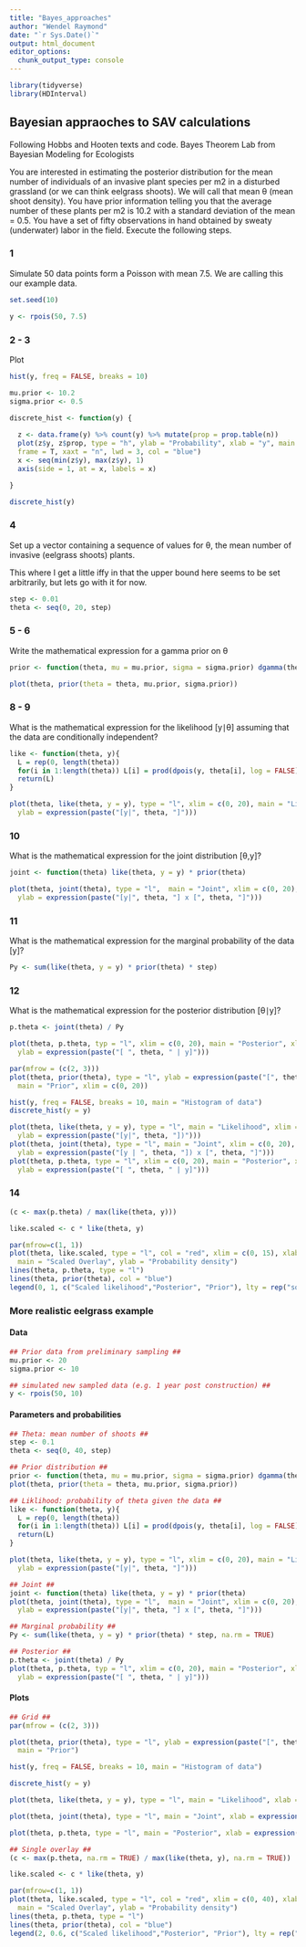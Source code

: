 ```yaml
---
title: "Bayes_approaches"
author: "Wendel Raymond"
date: "`r Sys.Date()`"
output: html_document
editor_options: 
  chunk_output_type: console
---
```

```r
library(tidyverse)
library(HDInterval)
```


## Bayesian appraoches to SAV calculations
Following Hobbs and Hooten texts and code. Bayes Theorem Lab from Bayesian Modeling for Ecologists

You are interested in estimating the posterior distribution for the mean number of individuals of an invasive plant species per m2 in a disturbed grassland (or we can think eelgrass shoots). We will call that mean θ (mean shoot density). You have prior information telling you that the average number of these plants per m2 is 10.2 with a standard deviation of the mean = 0.5. You have a set of fifty observations in hand obtained by sweaty (underwater) labor in the field. Execute the following steps.

### 1 
Simulate 50 data points form a Poisson with mean 7.5. We are calling this our example data. 
```r
set.seed(10)

y <- rpois(50, 7.5)
```

### 2 - 3 
Plot
```r
hist(y, freq = FALSE, breaks = 10)

mu.prior <- 10.2
sigma.prior <- 0.5
```

```r
discrete_hist <- function(y) {
  
  z <- data.frame(y) %>% count(y) %>% mutate(prop = prop.table(n))
  plot(z$y, z$prop, type = "h", ylab = "Probability", xlab = "y", main = "Improved histogram of data", 
  frame = T, xaxt = "n", lwd = 3, col = "blue")
  x <- seq(min(z$y), max(z$y), 1)
  axis(side = 1, at = x, labels = x)

}

discrete_hist(y)
```


### 4
Set up a vector containing a sequence of values for θ, the mean number of invasive (eelgrass shoots) plants.

This where I get a little iffy in that the upper bound here seems to be set arbitrarily, but lets go with it for now.
```r
step <- 0.01
theta <- seq(0, 20, step)
```

### 5 - 6
Write the mathematical expression for a gamma prior on θ
```r
prior <- function(theta, mu = mu.prior, sigma = sigma.prior) dgamma(theta, mu^2 / sigma^2, mu / sigma^2)

plot(theta, prior(theta = theta, mu.prior, sigma.prior))
```

### 8 - 9
What is the mathematical expression for the likelihood [y∣θ] assuming that the data are conditionally independent?
```r
like <- function(theta, y){
  L = rep(0, length(theta))
  for(i in 1:length(theta)) L[i] = prod(dpois(y, theta[i], log = FALSE))
  return(L)
}
```

```r
plot(theta, like(theta, y = y), type = "l", xlim = c(0, 20), main = "Likelihood", xlab = expression(theta), 
  ylab = expression(paste("[y|", theta, "]")))
```

### 10
What is the mathematical expression for the joint distribution [θ,y]?
```r
joint <- function(theta) like(theta, y = y) * prior(theta)

plot(theta, joint(theta), type = "l",  main = "Joint", xlim = c(0, 20), xlab = expression(theta),
  ylab = expression(paste("[y|", theta, "] x [", theta, "]")))
```

### 11
What is the mathematical expression for the marginal probability of the data [y]?
```r
Py <- sum(like(theta, y = y) * prior(theta) * step)
```

### 12
What is the mathematical expression for the posterior distribution [θ∣y]? 
```r
p.theta <- joint(theta) / Py

plot(theta, p.theta, typ = "l", xlim = c(0, 20), main = "Posterior", xlab = expression(theta), 
  ylab = expression(paste("[ ", theta, " | y]")))
```

```r
par(mfrow = (c(2, 3)))
plot(theta, prior(theta), type = "l", ylab = expression(paste("[", theta, "]")), xlab = expression(theta),
  main = "Prior", xlim = c(0, 20))

hist(y, freq = FALSE, breaks = 10, main = "Histogram of data")
discrete_hist(y = y)

plot(theta, like(theta, y = y), type = "l", main = "Likelihood", xlim = c(0, 20), xlab = expression(theta),
  ylab = expression(paste("[y|", theta, "])")))
plot(theta, joint(theta), type = "l", main = "Joint", xlim = c(0, 20), xlab = expression(theta),
  ylab = expression(paste("[y | ", theta, "]) x [", theta, "]")))
plot(theta, p.theta, type = "l", xlim = c(0, 20), main = "Posterior", xlab = expression(theta),
  ylab = expression(paste("[ ", theta, " | y]")))
```

### 14
```r
(c <- max(p.theta) / max(like(theta, y)))

like.scaled <- c * like(theta, y)

par(mfrow=c(1, 1))
plot(theta, like.scaled, type = "l", col = "red", xlim = c(0, 15), xlab = expression(theta),
  main = "Scaled Overlay", ylab = "Probability density")
lines(theta, p.theta, type = "l")
lines(theta, prior(theta), col = "blue")
legend(0, 1, c("Scaled likelihood","Posterior", "Prior"), lty = rep("solid",3), col = c("red", "black", "blue"))
```

### More realistic eelgrass example

#### Data
```r
## Prior data from preliminary sampling ##
mu.prior <- 20
sigma.prior <- 10

## simulated new sampled data (e.g. 1 year post construction) ##
y <- rpois(50, 10)
```

#### Parameters and probabilities
```r
## Theta: mean number of shoots ##
step <- 0.1
theta <- seq(0, 40, step)

## Prior distribution ##
prior <- function(theta, mu = mu.prior, sigma = sigma.prior) dgamma(theta, mu^2 / sigma^2, mu / sigma^2)
plot(theta, prior(theta = theta, mu.prior, sigma.prior))

## Liklihood: probability of theta given the data ##
like <- function(theta, y){
  L = rep(0, length(theta))
  for(i in 1:length(theta)) L[i] = prod(dpois(y, theta[i], log = FALSE))
  return(L)
}

plot(theta, like(theta, y = y), type = "l", xlim = c(0, 20), main = "Likelihood", xlab = expression(theta), 
  ylab = expression(paste("[y|", theta, "]")))

## Joint ##
joint <- function(theta) like(theta, y = y) * prior(theta)
plot(theta, joint(theta), type = "l",  main = "Joint", xlim = c(0, 20), xlab = expression(theta),
  ylab = expression(paste("[y|", theta, "] x [", theta, "]")))

## Marginal probability ##
Py <- sum(like(theta, y = y) * prior(theta) * step, na.rm = TRUE)

## Posterior ##
p.theta <- joint(theta) / Py
plot(theta, p.theta, typ = "l", xlim = c(0, 20), main = "Posterior", xlab = expression(theta), 
  ylab = expression(paste("[ ", theta, " | y]")))
```

#### Plots
```r
## Grid ##
par(mfrow = (c(2, 3)))

plot(theta, prior(theta), type = "l", ylab = expression(paste("[", theta, "]")), xlab = expression(theta),
  main = "Prior")

hist(y, freq = FALSE, breaks = 10, main = "Histogram of data")

discrete_hist(y = y)

plot(theta, like(theta, y = y), type = "l", main = "Likelihood", xlab = expression(theta), ylab = expression(paste("[y|", theta, "])")))

plot(theta, joint(theta), type = "l", main = "Joint", xlab = expression(theta), ylab = expression(paste("[y | ", theta, "]) x [", theta, "]")))

plot(theta, p.theta, type = "l", main = "Posterior", xlab = expression(theta), ylab = expression(paste("[ ", theta, " | y]")))

## Single overlay ##
(c <- max(p.theta, na.rm = TRUE) / max(like(theta, y), na.rm = TRUE))

like.scaled <- c * like(theta, y)

par(mfrow=c(1, 1))
plot(theta, like.scaled, type = "l", col = "red", xlim = c(0, 40), xlab = expression(theta),
  main = "Scaled Overlay", ylab = "Probability density")
lines(theta, p.theta, type = "l")
lines(theta, prior(theta), col = "blue")
legend(2, 0.6, c("Scaled likelihood","Posterior", "Prior"), lty = rep("solid",3), col = c("red", "black", "blue"))
```